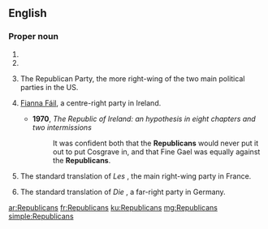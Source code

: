 {{also|republicans}}
==English==

===Proper noun===
{{head|en|noun plural form}}

# {{plural of|Republican|lang=en}}
# {{alternative case form of|republicans|lang=en}}
# {{context|chiefly|US|informal|lang=en}} The Republican Party, the more right-wing of the two main political parties in the US.
# {{context|chiefly|Ireland|now|rare|lang=en}} [[w:Fianna Fáil|Fianna Fáil]], a centre-right party in Ireland.
#* '''1970''', ''The Republic of Ireland: an hypothesis in eight chapters and two intermissions''
#*: It was confident both that the '''Republicans''' would never put it  out to put Cosgrave in, and that Fine Gael was equally against the '''Republicans'''.
# {{context|chiefly|Europe|lang=en}} The standard translation of ''Les'' {{m|fr|Républicains}}, the main right-wing party in France.
# {{context|chiefly|Europe|lang=en}} The standard translation of ''Die'' {{m|de|Republikaner}}, a far-right party in Germany.

[[ar:Republicans]]
[[fr:Republicans]]
[[ku:Republicans]]
[[mg:Republicans]]
[[simple:Republicans]]